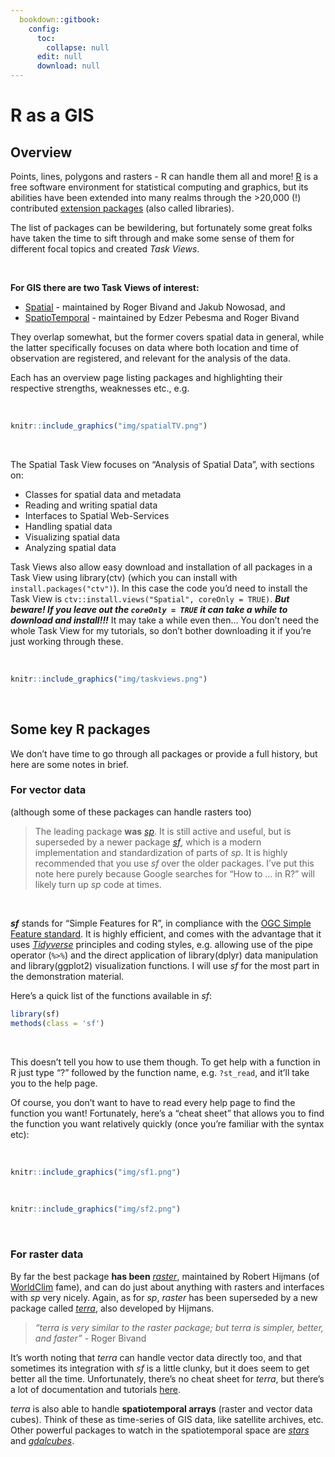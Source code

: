 ```yaml
---
  bookdown::gitbook:
    config:
      toc:
        collapse: null
      edit: null
      download: null
---
```


# R as a GIS

## Overview

Points, lines, polygons and rasters - R can handle them all and more! [R](https://www.r-project.org/) is a free software environment for statistical computing and graphics, but its abilities have been extended into many realms through the >20,000 (!) contributed [extension packages](https://cran.r-project.org/web/packages/available_packages_by_name.html) (also called libraries).

The list of packages can be bewildering, but fortunately some great folks have taken the time to sift through and make some sense of them for different focal topics and created _Task Views_.

<br>

**For GIS there are two Task Views of interest:**

* [Spatial](https://cran.r-project.org/web/views/Spatial.html) - maintained by Roger Bivand and Jakub Nowosad, and
* [SpatioTemporal](https://cran.r-project.org/web/views/SpatioTemporal.html) - maintained by Edzer Pebesma and Roger Bivand

They overlap somewhat, but the former covers spatial data in general, while the latter specifically focuses on data where both location and time of observation are registered, and relevant for the analysis of the data.

Each has an overview page listing packages and highlighting their respective strengths, weaknesses etc., e.g.

<br>

```r
knitr::include_graphics("img/spatialTV.png")
```

<br>

The Spatial Task View focuses on "Analysis of Spatial Data", with sections on:

* Classes for spatial data and metadata
* Reading and writing spatial data
* Interfaces to Spatial Web-Services
* Handling spatial data
* Visualizing spatial data
* Analyzing spatial data

Task Views also allow easy download and installation of all packages in a Task View using library(ctv) (which you can install with 
`install.packages("ctv")`). In this case the code you'd need to install the Task View is `ctv::install.views("Spatial", coreOnly = TRUE)`. _**But beware! If you leave out the `coreOnly = TRUE` it can take a while to download and install!!!**_ It may take a while even then... You don't need the whole Task View for my tutorials, so don't bother downloading it if you're just working through these.

<br>

```r
knitr::include_graphics("img/taskviews.png")
```

<br>

## Some key R packages

We don't have time to go through all packages or provide a full history, but here are some notes in brief.

### For vector data 
(although some of these packages can handle rasters too) 

> The leading package **was** [_sp_](https://cran.r-project.org/web/packages/sp/index.html). It is still active and useful, but is superseded by a newer package [_sf_](https://cran.r-project.org/web/packages/sf/index.html), which is a modern implementation and standardization of parts of _sp_. It is highly recommended that you use _sf_ over the older packages. I've put this note here purely because Google searches for "How to ... in R?" will likely turn up _sp_ code at times.

<br>

_**sf**_ stands for "Simple Features for R", in compliance with the [OGC Simple Feature standard](https://www.ogc.org/standards/sfa). It is highly efficient, and comes with the advantage that it uses [_Tidyverse_](https://www.tidyverse.org/) principles and coding styles, e.g. allowing use of the pipe operator (`%>%`) and the direct application of library(dplyr) data manipulation and library(ggplot2) visualization functions. I will use _sf_ for the most part in the demonstration material.

Here's a quick list of the functions available in _sf_:

```r
library(sf)
methods(class = 'sf')
```

<br>

This doesn't tell you how to use them though. To get help with a function in R just type "?" followed by the function name, e.g. `?st_read`, and it'll take you to the help page.

Of course, you don't want to have to read every help page to find the function you want! Fortunately, here's a "cheat sheet" that allows you to find the function you want relatively quickly (once you're familiar with the syntax etc):

<br>

```r
knitr::include_graphics("img/sf1.png")
```

<br>

```r
knitr::include_graphics("img/sf2.png")
```

<br>

### For raster data 
By far the best package **has been** [_raster_](https://cran.r-project.org/web/packages/raster/index.html), maintained by Robert Hijmans (of [WorldClim](https://www.worldclim.org/) fame), and can do just about anything with rasters and interfaces with _sp_ very nicely. Again, as for _sp_, _raster_ has been superseded by a new package called [_terra_](), also developed by Hijmans.

> _"terra is very similar to the raster package; but terra is simpler, better, and faster"_ - Roger Bivand

It's worth noting that _terra_ can handle vector data directly too, and that sometimes its integration with _sf_ is a little clunky, but it does seem to get better all the time. Unfortunately, there's no cheat sheet for _terra_, but there's a lot of documentation and tutorials [here](https://rspatial.org/).

_terra_ is also able to handle **spatiotemporal arrays** (raster and vector data cubes). Think of these as time-series of GIS data, like satellite archives, etc. Other powerful packages to watch in the spatiotemporal space are [_stars_](https://cran.r-project.org/web/packages/stars/index.html) and [_gdalcubes_](https://cran.r-project.org/web/packages/gdalcubes/index.html).

<br>
